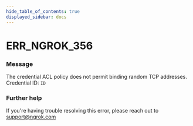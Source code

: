 ```yaml
---
hide_table_of_contents: true
displayed_sidebar: docs
---
```



# ERR_NGROK_356

### Message

The credential ACL policy does not permit binding random TCP addresses.
Credential ID: `ID`

### Further help

If you're having trouble resolving this error, please reach out to [support@ngrok.com](mailto:support@ngrok.com?subject=Help%20with%20ERR_NGROK_356)

<ErrorDetails error="err_ngrok_356" />
